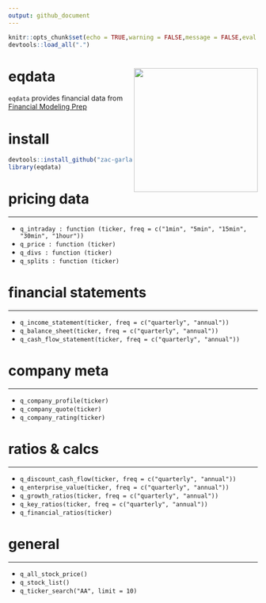 ```yaml
---
output: github_document
---
```


```r
knitr::opts_chunk$set(echo = TRUE,warning = FALSE,message = FALSE,eval = FALSE)
devtools::load_all(".")
```

# eqdata <img src="inst/figures/eq_hex.svg" width="250" height="250" align="right" />

`eqdata` provides financial data from [Financial Modeling Prep](https://financialmodelingprep.com/developer/docs/ "FMP Dev Site")

# install

```r
devtools::install_github("zac-garland/eqdata")
library(eqdata)
```


# pricing data 
***

* `q_intraday : function (ticker, freq = c("1min", "5min", "15min", "30min", "1hour"))`
* `q_price : function (ticker)`  
* `q_divs : function (ticker)`
* `q_splits : function (ticker)`

# financial statements 
***

* `q_income_statement(ticker, freq = c("quarterly", "annual"))`
* `q_balance_sheet(ticker, freq = c("quarterly", "annual"))`
* `q_cash_flow_statement(ticker, freq = c("quarterly", "annual"))`


# company meta 
***

* `q_company_profile(ticker)`
* `q_company_quote(ticker)`
* `q_company_rating(ticker)`


# ratios & calcs 
***

* `q_discount_cash_flow(ticker, freq = c("quarterly", "annual"))`
* `q_enterprise_value(ticker, freq = c("quarterly", "annual"))`
* `q_growth_ratios(ticker, freq = c("quarterly", "annual"))`
* `q_key_ratios(ticker, freq = c("quarterly", "annual"))`
* `q_financial_ratios(ticker)`


# general 
***

* `q_all_stock_price()`
* `q_stock_list()`
* `q_ticker_search("AA", limit = 10)`

